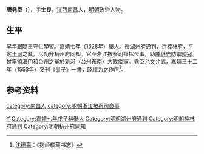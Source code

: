 {{Otheruses|other=名为唐尧臣的其他人物|唐尧臣}}

'''唐堯臣'''（{{bd|？||？|}}），字'''士良'''，[[江西|江西]][[南昌|南昌]]人，[[明朝|明朝]]政治人物。

== 生平 ==
早年跟隨[[王守仁|王守仁]]學習。[[嘉靖|嘉靖]]七年（1528年）舉人。授湖州府通判，迁桂林府，平定[[土司|土司]]之亂。以功升杭州府同知。官至浙江按察司指挥佥事，助[[戚继光|戚继光]]防禦[[倭寇|倭寇]]。曾率領海门和台州之军於新河（台州东南）大敗倭寇。堯臣允文允武，嘉靖三十二年（1553年）又刊《墨子》一書，[[陸穩|陸穩]]为之作序<ref>[[沈德壽|沈德壽]]：《抱经楼藏书志》</ref>。

== 参考资料 ==
{{reflist}}

{{start box}}
{{s-off}}
{{s-before|[[曲入繩|曲入繩]]}}
{{s-title|明朝杭州府同知|1556年－1560年}}
{{s-after|[[雷鳴陽|雷鳴陽]]}}
{{end box}}

{{Authority control}}
{{DEFAULTSORT:Tang唐}}
[[Category:唐姓|Y]]
[[category:南昌人|category:南昌人]]
[[Category:嘉靖七年戊子科舉人|Category:嘉靖七年戊子科舉人]]
[[Category:明朝湖州府通判|Category:明朝湖州府通判]]
[[Category:明朝桂林府通判|Category:明朝桂林府通判]]
[[Category:明朝杭州府同知|Category:明朝杭州府同知]]
[[category:明朝浙江按察司僉事|category:明朝浙江按察司僉事]]